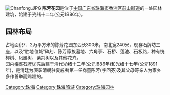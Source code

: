 [[File:Chanfong.JPG|thumb]]
'''陈芳花园'''是位于[[中国|中国]][[广东省|广东省]][[珠海市|珠海市]][[香洲区|香洲区]][[前山街道|前山街道]]的一处园林建筑，始建于光绪十二年(公元1886年)。

== 园林布局 ==
占地面积7．2万平方米的陈芳花园东西长300米，南北宽240米，现存石牌坊三座，以及“胜地位城”碑刻、陈芳家族墓地、六角亭、石桥、莲池、石板路，种有恍椰树、凤凰树、紫荆树以及其他花卉。
<br />
园内[[梅溪石牌坊|梅溪石牌坊]]先后建于清代光绪十二年(公元l886年)和光绪十七年(公元1891年)，是清廷为表彰清朝驻夏威夷第一任商董陈芳(字回芬)及其父母等亲人为家乡多作善举而赐建的。

[[Category:珠海|Category:珠海]]
[[Category:珠海旅游|Category:珠海旅游]]
[[Category:珠海园林|Category:珠海园林]]